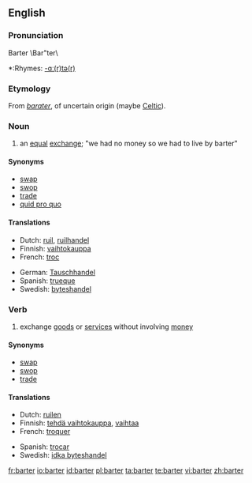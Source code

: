 {{wikipedia}}
==English==

===Pronunciation===
Barter \Bar"ter\
*:Rhymes: [[Rhymes:English:-ɑː(r)tə(r)|-ɑː(r)tə(r)]]

===Etymology===
From {{OF.}} ''[[barater]]'', of uncertain origin (maybe [[Celtic]]).

===Noun===
{{en-noun}}
#an [[equal]] [[exchange]]; "we had no money so we had to live by barter"

====Synonyms====
*[[swap]]
*[[swop]]
*[[trade]]
*[[quid pro quo]]

====Translations====
{{trans-top|an equal exchange}}
*Dutch: [[ruil]], [[ruilhandel]]
*Finnish: [[vaihtokauppa]]
*French: [[troc]] {{m}}
{{trans-mid}}
*German: [[Tauschhandel]] {{m}}
*Spanish: [[trueque]]
*Swedish: [[byteshandel]] {{c}}
{{trans-bottom}}

===Verb===
{{en-verb}}
#exchange [[goods]] or [[services]] without involving [[money]]

====Synonyms====
*[[swap]]
*[[swop]]
*[[trade]]

====Translations====
{{trans-top|exchange goods or services without involving money}}
*Dutch: [[ruilen]]
*Finnish: [[tehdä vaihtokauppa]], [[vaihtaa]]
*French: [[troquer]]
{{trans-mid}}
*Spanish: [[trocar]]
*Swedish: [[idka byteshandel]]
{{trans-bottom}}

[[fr:barter]]
[[io:barter]]
[[id:barter]]
[[pl:barter]]
[[ta:barter]]
[[te:barter]]
[[vi:barter]]
[[zh:barter]]